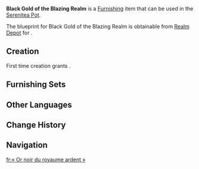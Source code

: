 {{Furnishing Infobox
|id             = 373927
|image          = Item Black Gold of the Blazing Realm.png
|category       = Landscape
|subcategory    = Small Object
|quality        = 3
|adeptal_energy = 60
|load           = 95
|reduced_load   = 71
|description    = A simple weapon rack crafted from Peach Palm Wood, featuring wave-shaped railings designed for long-term weapon storage. These racks can be seen all across Natlan.<br>Natlanese weapons often have obsidian blades, a material renowned for its unparalleled sharpness and self-honing properties, allowing them to stay razor-sharp even after extended use. However, it is extremely brittle and therefore prone to chipping, so such weapons must be kept hung up in storage. Consequently, weapon racks in Natlan are typically designed for vertical arrangement, ensuring both easy access and protection against ground impacts that could damage the delicate blade edges.
|mention        = <!--Character 1;Character2 -->
|interaction    = 
|blueprint      = Realm Depot
|source1        = 
}}
'''Black Gold of the Blazing Realm''' is a [[Furnishing]] item that can be used in the [[Serenitea Pot]].

The blueprint for Black Gold of the Blazing Realm is obtainable from [[Realm Depot]] for {{Item|Realm Currency|30|x=160}}.

==Creation==
First time creation grants {{Item|Trust|24|x=60}}.
{{Recipe
|type = Creation
|time = 14h
|Peach Palm Wood = 4
|White Iron Chunk = 4
|sort = Peach Palm Wood;White Iron Chunk
}}

==Furnishing Sets==
{{Craft Usage}}

==Other Languages==
{{Other Languages
|en       = Black Gold of the Blazing Realm
|zhs      = 「焰域的黑金」
|zhs_rm   = 
|zht      = 「焰域的黑金」
|zht_rm   = 
|zh_tl    = 
|ja       = 「炎域の黒金」
|ja_rm    = "En'iki no Kurogane"
|ja_tl    = 
|ko       = 「불꽃 영역의 검은 칼날」
|ko_tl    = 
|es       = Oro negro del reino flamígero
|es_tl    = Black Gold of the Flaming Kingdom
|fr       = « Or noir du royaume ardent »
|fr_tl    = "Black Gold of the Blazing Realm"
|ru       = Чёрное золото Пылающего Царства
|ru_tl    = 
|th       = "ทองคำดำแห่งแดนเพลิง"
|th_rm    = 
|th_tl    = 
|vi       = Vàng Đen Rực Lửa
|vi_tl    = 
|de       = „Schwarz-Gold reflektierende Flammen“
|de_tl    = 
|id       = Emas Hitam Wilayah Api
|id_tl    = 
|pt       = "Ouro Negro do Domínio das Chamas"
|pt_tl    = 
|tr       = Alevler Diyarındaki Siyah Altın
|tr_tl    = 
|it       = Oro nero del Regno fiammeggiante
|it_tl    = 
}}

==Change History==
{{Change History|5.3}}

==Navigation==
{{Furnishing Navbox|exterior}}

[[fr:« Or noir du royaume ardent »]]